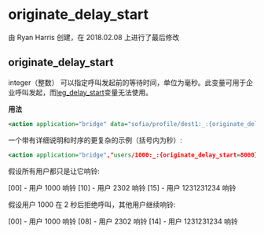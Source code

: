 # originate_delay_start 

由 Ryan Harris 创建，在 2018.02.08 上进行了最后修改

## originate_delay_start

integer（整数） 可以指定呼叫发起前的等待时间，单位为毫秒。此变量可用于企业呼叫发起，而[leg\_delay\_start](../FreeSWITCH-Explained/Dialplan/Variables-Master-List_16352570.mdx#leg_delay_start)变量无法使用。

**用法**

```xml
<action application="bridge" data="sofia/profile/dest1:_:{originate_delay_start=10000}sofia/profile/dest2:_:{originate_delay_start=15000}sofia/profile/dest3"/>
```

一个带有详细说明和时序的更复杂的示例（括号内为秒）:

```xml
<action application="bridge","users/1000:_:{originate_delay_start=8000}user/2302:_:{originate_delay_start=14000}sofia/gateway/flowroute/1231231234"/>
```

假设所有用户都只是让它响铃:

[00] - 用户 1000 响铃
[10] - 用户 2302 响铃
[15] - 用户 1231231234 响铃

假设用户 1000 在 2 秒后拒绝呼叫，其他用户继续响铃:

[00] - 用户 1000 响铃
[08] - 用户 2302 响铃
[14] - 用户 1231231234 响铃